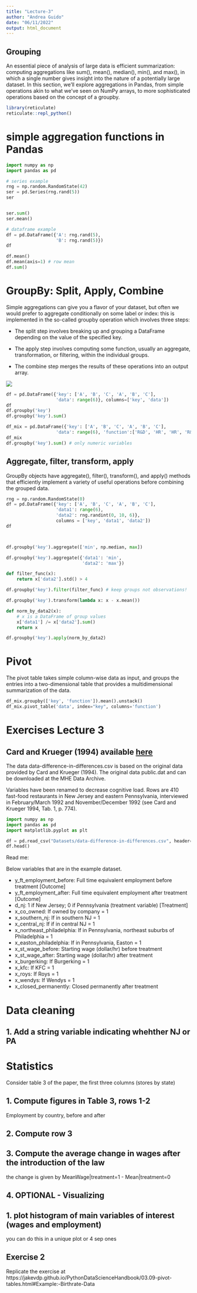 ```yaml
---
title: "Lecture-3"
author: "Andrea Guido"
date: "06/11/2022"
output: html_document
---
```

## Grouping

An essential piece of analysis of large data is efficient summarization: computing aggregations like sum(), mean(), median(), min(), and max(), in which a single number gives insight into the nature of a potentially large dataset. In this section, we'll explore aggregations in Pandas, from simple operations akin to what we've seen on NumPy arrays, to more sophisticated operations based on the concept of a groupby.

```r
library(reticulate)
reticulate::repl_python()
```

# simple aggregation functions in Pandas

```python
import numpy as np
import pandas as pd

# series example
rng = np.random.RandomState(42)
ser = pd.Series(rng.rand(5))
ser


ser.sum()
ser.mean()

# dataframe example
df = pd.DataFrame({'A': rng.rand(5),
                   'B': rng.rand(5)})
df

df.mean()
df.mean(axis=1) # row mean
df.sum()
```

# GroupBy: Split, Apply, Combine
Simple aggregations can give you a flavor of your dataset, but often we would prefer to aggregate conditionally on some label or index: this is implemented in the so-called groupby operation which involves three steps:

- The split step involves breaking up and grouping a DataFrame depending on the value of the specified key.

- The apply step involves computing some function, usually an aggregate, transformation, or filtering, within the individual groups.

- The combine step merges the results of these operations into an output array.

![](group_by_img.png)

```python
df = pd.DataFrame({'key': ['A', 'B', 'C', 'A', 'B', 'C'],
                   'data': range(6)}, columns=['key', 'data'])
df
df.groupby('key')
df.groupby('key').sum()

df_mix = pd.DataFrame({'key': ['A', 'B', 'C', 'A', 'B', 'C'],
                   'data': range(6), 'function':['R&D', 'HR', 'HR', 'R&D', 'HR', 'HR']}, columns=['key', 'data', 'function'])
df_mix
df.groupby('key').sum() # only numeric variables
```

## Aggregate, filter, transform, apply

GroupBy objects have aggregate(), filter(), transform(), and apply() methods that efficiently implement a variety of useful operations before combining the grouped data.

```python
rng = np.random.RandomState(0)
df = pd.DataFrame({'key': ['A', 'B', 'C', 'A', 'B', 'C'],
                   'data1': range(6),
                   'data2': rng.randint(0, 10, 6)},
                   columns = ['key', 'data1', 'data2'])
df



df.groupby('key').aggregate(['min', np.median, max])

df.groupby('key').aggregate({'data1': 'min',
                             'data2': 'max'})
```
```python
def filter_func(x):
    return x['data2'].std() > 4

df.groupby('key').filter(filter_func) # keep groups not observations!
```

```python
df.groupby('key').transform(lambda x: x - x.mean())
```

```python
def norm_by_data2(x):
    # x is a DataFrame of group values
    x['data1'] /= x['data2'].sum()
    return x

df.groupby('key').apply(norm_by_data2)
```
# Pivot

The pivot table takes simple column-wise data as input, and groups the entries into a two-dimensional table that provides a multidimensional summarization of the data. 

```python
df_mix.groupby(['key', 'function']).mean().unstack()
df_mix.pivot_table('data', index="key", columns='function')
```

# Exercises Lecture 3

## Card and Krueger (1994) available <a href="https://davidcard.berkeley.edu/papers/njmin-aer.pdf">here</a>

The data data-difference-in-differences.csv is based on the original data provided by Card and Krueger (1994). The original data public.dat and can be downloaded at the MHE Data Archive. 

Variables have been renamed to decrease cognitive load. Rows are 410 fast-food restaurants in New Jersey and eastern Pennsylvania, interviewed in February/March 1992 and November/December 1992 (see Card and Krueger 1994, Tab. 1, p. 774).

```python
import numpy as np
import pandas as pd
import matplotlib.pyplot as plt

df = pd.read_csv("Datasets/data-difference-in-differences.csv", header=0)
df.head()
```

Read me: 

Below variables that are in the example dataset.

- y_ft_employment_before: Full time equivalent employment before treatment [Outcome]
- y_ft_employment_after: Full time equivalent employment after treatment [Outcome]
- d_nj: 1 if New Jersey; 0 if Pennsylvania (treatment variable) [Treatment]
- x_co_owned: If owned by company = 1
- x_southern_nj: If in southern NJ = 1
- x_central_nj: If if in central NJ = 1
- x_northeast_philadelphia: If in Pennsylvania, northeast suburbs of Philadelphia = 1
- x_easton_philadelphia: If in Pennsylvania, Easton = 1
- x_st_wage_before: Starting wage (dollar/hr) before treatment
- x_st_wage_after: Starting wage (dollar/hr) after treatment
- x_burgerking: If Burgerking = 1
- x_kfc: If KFC = 1
- x_roys: If Roys = 1
- x_wendys: If Wendys = 1
- x_closed_permanently: Closed permanently after treatment

# Data cleaning
## 1. Add a string variable indicating whehther NJ or PA


# Statistics

Consider table 3 of the paper, the first three columns (stores by state)

## 1. Compute figures in Table 3, rows 1-2
Employment by country, before and after

## 2. Compute row 3

## 3. Compute the average change in wages after the introduction of the law

the change is given by MeanWage|treatment=1 - Mean|treatment=0

## 4. OPTIONAL - Visualizing

## 1. plot histogram of main variables of interest (wages and employment)

you can do this in a unique plot or 4 sep ones

## Exercise 2

Replicate the exercise at https://jakevdp.github.io/PythonDataScienceHandbook/03.09-pivot-tables.html#Example:-Birthrate-Data